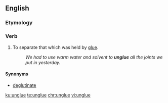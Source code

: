 ==English==

===Etymology===
{{prefix|un|glue|lang=en}}

===Verb===
{{en-verb|unglues|ungluing|pres_ptc2=unglueing|unglued|unglued}}

# To separate that which was held by [[glue]].
#: ''We had to use warm water and solvent to '''unglue''' all the joints we put in yesterday.''

====Synonyms====
* [[deglutinate]]

[[ku:unglue]]
[[te:unglue]]
[[chr:unglue]]
[[vi:unglue]]